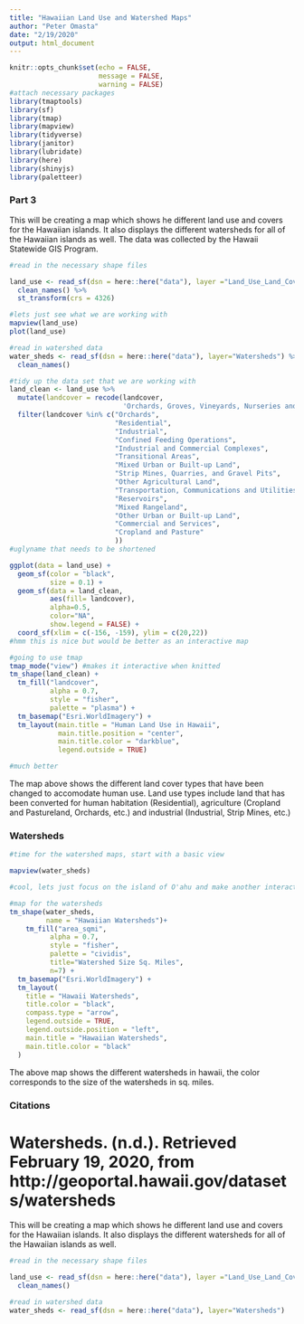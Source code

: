 ---
title: "Hawaiian Land Use and Watershed Maps"
author: "Peter Omasta"
date: "2/19/2020"
output: html_document
---

```{r setup, include=FALSE}
knitr::opts_chunk$set(echo = FALSE,
                      message = FALSE,
                      warning = FALSE)
#attach necessary packages
library(tmaptools)
library(sf)
library(tmap)
library(mapview)
library(tidyverse)
library(janitor)
library(lubridate)
library(here)
library(shinyjs)
library(paletteer)
```

### **Part 3** 

This will be creating a map which shows he different land use and covers for the Hawaiian islands. It also displays the different watersheds for all of the Hawaiian islands as well. The data was collected by the Hawaii Statewide GIS Program.

```{r, include = FALSE}
#read in the necessary shape files 

land_use <- read_sf(dsn = here::here("data"), layer ="Land_Use_Land_Cover_LULC") %>% 
  clean_names() %>% 
  st_transform(crs = 4326)

#lets just see what we are working with
mapview(land_use)
plot(land_use)

#read in watershed data
water_sheds <- read_sf(dsn = here::here("data"), layer="Watersheds") %>% 
  clean_names()
```

```{r, include= FALSE}
#tidy up the data set that we are working with
land_clean <- land_use %>%  
  mutate(landcover = recode(landcover, 
                            'Orchards, Groves, Vineyards, Nurseries and Ornamental Horticultural Areas' = "Orchards")) %>% 
  filter(landcover %in% c("Orchards",
                          "Residential",
                          "Industrial",
                          "Confined Feeding Operations",
                          "Industrial and Commercial Complexes",
                          "Transitional Areas",
                          "Mixed Urban or Built-up Land",
                          "Strip Mines, Quarries, and Gravel Pits",
                          "Other Agricultural Land",
                          "Transportation, Communications and Utilities",
                          "Reservoirs",
                          "Mixed Rangeland",
                          "Other Urban or Built-up Land",
                          "Commercial and Services",
                          "Cropland and Pasture"
                          ))
#uglyname that needs to be shortened 

ggplot(data = land_use) +
  geom_sf(color = "black",
          size = 0.1) +
  geom_sf(data = land_clean,
          aes(fill= landcover),
          alpha=0.5,
          color="NA",
          show.legend = FALSE) +
  coord_sf(xlim = c(-156, -159), ylim = c(20,22)) 
#hmm this is nice but would be better as an interactive map

```

```{r}
#going to use tmap 
tmap_mode("view") #makes it interactive when knitted 
tm_shape(land_clean) +
  tm_fill("landcover",
          alpha = 0.7,
          style = "fisher",
          palette = "plasma") +
  tm_basemap("Esri.WorldImagery") +
  tm_layout(main.title = "Human Land Use in Hawaii",
            main.title.position = "center",
            main.title.color = "darkblue",
            legend.outside = TRUE)

#much better
```
The map above shows the different land cover types that have been changed to accomodate human use. Land use types include land that has been converted for human habitation (Residential), agriculture (Cropland and Pastureland, Orchards, etc.) and industrial (Industrial, Strip Mines, etc.) 


### **Watersheds**

```{r, include=FALSE}
#time for the watershed maps, start with a basic view

mapview(water_sheds)

#cool, lets just focus on the island of O'ahu and make another interactive tmap

```

```{r}
#map for the watersheds
tm_shape(water_sheds,
         name = "Hawaiian Watersheds")+
    tm_fill("area_sqmi",
          alpha = 0.7,
          style = "fisher",
          palette = "cividis",
          title="Watershed Size Sq. Miles",
          n=7) +
  tm_basemap("Esri.WorldImagery") +
  tm_layout(
    title = "Hawaii Watersheds",
    title.color = "black",
    compass.type = "arrow",
    legend.outside = TRUE,
    legend.outside.position = "left",
    main.title = "Hawaiian Watersheds",
    main.title.color = "black"
  )
```

The above map shows the different watersheds in hawaii, the color corresponds to the size of the watersheds in sq. miles.

### **Citations**

Watersheds. (n.d.). Retrieved February 19, 2020, from http://geoportal.hawaii.gov/datasets/watersheds
=======
This will be creating a map which shows he different land use and covers for the Hawaiian islands. It also displays the different watersheds for all of the Hawaiian islands as well. 

```{r}
#read in the necessary shape files 

land_use <- read_sf(dsn = here::here("data"), layer ="Land_Use_Land_Cover_LULC") %>% 
  clean_names() 

#read in watershed data
water_sheds <- read_sf(dsn = here::here("data"), layer="Watersheds")
```

